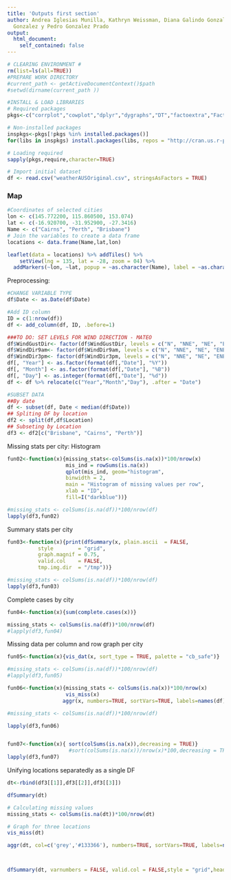 ---
title: 'Outputs first section'
author: Andrea Iglesias Munilla, Kathryn Weissman, Diana Galindo Gonzalez, Mateo Jacome
  Gonzalez y Pedro Gonzalez Prado
output:
  html_document:
    self_contained: false
---

```{r, ini, message=FALSE, warning=FALSE, results='hide'}

# CLEARING ENVIRONMENT #
rm(list=ls(all=TRUE))
#PREPARE WORK DIRECTORY 
#current_path <- getActiveDocumentContext()$path 
#setwd(dirname(current_path ))

#INSTALL & LOAD LIBRARIES
# Required packages
pkgs<-c("corrplot","cowplot","dplyr","dygraphs","DT","factoextra","FactoMineR","ggplot2","ggrepel","ggspatial","googleway","grid","gridExtra","heatmaply","htmlwidgets","knitr","lattice","leaflet","lubridate","naniar","plotly","rnaturalearth","rnaturalearthdata","rstudioapi","sf","sm","summarytools","mice","tidyr","tidyverse","VIM","visdat")

# Non-installed packages
inspkgs<-pkgs[!pkgs %in% installed.packages()]
for(libs in inspkgs) install.packages(libs, repos = "http://cran.us.r-project.org")

# Loading required
sapply(pkgs,require,character=TRUE)

# Import initial dataset
df <- read.csv("weatherAUSOriginal.csv", stringsAsFactors = TRUE)

```

### Map

```{r out.width='100%', echo=FALSE}
#Coordinates of selected cities
lon <- c(145.772200, 115.860500, 153.074)
lat <- c(-16.920700, -31.952900, -27.3416)
Name <- c("Cairns", "Perth", "Brisbane")
# Join the variables to create a data frame
locations <- data.frame(Name,lat,lon)

leaflet(data = locations) %>% addTiles() %>% 
    setView(lng = 135, lat = -28, zoom = 04) %>%
  addMarkers(~lon, ~lat, popup = ~as.character(Name), label = ~as.character(Name))

```
Preprocessing:


```{r}
#CHANGE VARIABLE TYPE
df$Date <- as.Date(df$Date)

#Add ID column
ID = c(1:nrow(df))
df <- add_column(df, ID, .before=1)

###TO DO: SET LEVELS FOR WIND DIRECTION - MATEO
df$WindGustDir<- factor(df$WindGustDir, levels = c("N", "NNE", "NE", "ENE", "E", "ESE", "SE", "SSE", "S", "SSW", "SW", "WSW", "W", "WNW", "NW", "NNW", "unkn"))
df$WindDir9am<- factor(df$WindDir9am, levels = c("N", "NNE", "NE", "ENE", "E", "ESE", "SE", "SSE", "S", "SSW", "SW", "WSW", "W", "WNW", "NW", "NNW", "calm"))
df$WindDir3pm<- factor(df$WindDir3pm, levels = c("N", "NNE", "NE", "ENE", "E", "ESE", "SE", "SSE", "S", "SSW", "SW", "WSW", "W", "WNW", "NW", "NNW", "calm")) 
df[, "Year"] <- as.factor(format(df[,"Date"], "%Y"))
df[, "Month"] <- as.factor(format(df[,"Date"], "%B"))
df[, "Day"] <- as.integer(format(df[,"Date"], "%d"))
df <- df %>% relocate(c("Year","Month","Day"), .after = "Date")

#SUBSET DATA
##By date
df <- subset(df, Date < median(df$Date))
## Spliting DF by location
df2 <- split(df,df$Location)
## Subseting by Location
df3 <- df2[c("Brisbane", "Cairns", "Perth")]
```

Missing stats per city: Histogram

```{r}
fun02<-function(x){missing_stats<-colSums(is.na(x))*100/nrow(x)
                   mis_ind = rowSums(is.na(x))
                   qplot(mis_ind, geom="histogram",
                   binwidth = 2,  
                   main = "Histogram of missing values per row", 
                   xlab = "ID",  
                   fill=I("darkblue"))}

#missing_stats <- colSums(is.na(df))*100/nrow(df)
lapply(df3,fun02)
```

Summary stats per city

```{r}
fun03<-function(x){print(dfSummary(x, plain.ascii  = FALSE, 
          style        = "grid", 
          graph.magnif = 0.75, 
          valid.col    = FALSE,
          tmp.img.dir  = "/tmp"))}

#missing_stats <- colSums(is.na(df))*100/nrow(df)
lapply(df3,fun03)
```

Complete cases by city

```{r}
fun04<-function(x){sum(complete.cases(x))}

missing_stats <- colSums(is.na(df))*100/nrow(df)
#lapply(df3,fun04)
```

Missing data per column and row graph per city

```{r}
fun05<-function(x){vis_dat(x, sort_type = TRUE, palette = "cb_safe")}

#missing_stats <- colSums(is.na(df))*100/nrow(df)
#lapply(df3,fun05)

fun06<-function(x){missing_stats <- colSums(is.na(x))*100/nrow(x)
                   vis_miss(x)
                  aggr(x, numbers=TRUE, sortVars=TRUE, labels=names(df), cex.axis=.5, gap=0.1, ylab=c("Missing data"," "),border=NA)}

#missing_stats <- colSums(is.na(df))*100/nrow(df)

lapply(df3,fun06)


fun07<-function(x){ sort(colSums(is.na(x)),decreasing = TRUE)}
                    #sort(colSums(is.na(x))/nrow(x)*100,decreasing = TRUE )}
lapply(df3,fun07)

```

Unifying locations separatedly as a single DF

```{r, results='asis'}
dt<-rbind(df3[[1]],df3[[2]],df3[[3]])

dfSummary(dt)

# Calculating missing values
missing_stats <- colSums(is.na(dt))*100/nrow(dt)

# Graph for three locations
vis_miss(dt)

aggr(dt, col=c('grey','#133366'), numbers=TRUE, sortVars=TRUE, labels=names(df), cex.axis=.5, gap=0.1, ylab=c("Missing data"," "),border=NA)



dfSummary(dt, varnumbers = FALSE, valid.col = FALSE,style = "grid",headings=FALSE, graph.magnif = 0.75, plain.ascii = FALSE)
```


